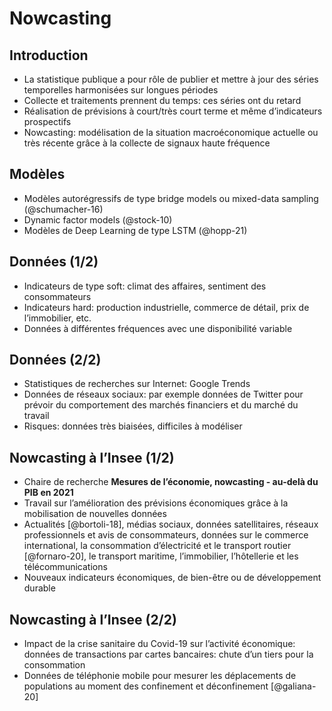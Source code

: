 # Nowcasting

## Introduction

- La statistique publique a pour rôle de publier et mettre à jour des séries temporelles harmonisées sur longues périodes
- Collecte et traitements prennent du temps: ces séries ont du retard
- Réalisation de prévisions à court/très court terme et même d'indicateurs prospectifs
- Nowcasting: modélisation de la situation macroéconomique actuelle ou très récente grâce à la collecte de signaux haute fréquence

## Modèles

- Modèles autorégressifs de type bridge models ou mixed-data sampling (@schumacher-16)
- Dynamic factor models (@stock-10) 
- Modèles de Deep Learning de type LSTM (@hopp-21)

## Données (1/2)

- Indicateurs de type soft: climat des affaires, sentiment des consommateurs
- Indicateurs hard: production industrielle, commerce de détail, prix de l’immobilier, etc.
- Données à différentes fréquences avec une disponibilité variable

## Données (2/2)

- Statistiques de recherches sur Internet: Google Trends
- Données de réseaux sociaux: par exemple données de Twitter pour prévoir du comportement des marchés financiers et du marché du travail
- Risques: données très biaisées, difficiles à modéliser

## Nowcasting à l'Insee (1/2)

- Chaire de recherche **Mesures de l’économie, nowcasting ‐ au‐delà du PIB en 2021**
- Travail sur l’amélioration des prévisions économiques grâce à la mobilisation de nouvelles données
- Actualités [@bortoli-18], médias sociaux, données satellitaires, réseaux professionnels et avis de consommateurs, données sur le commerce international, la consommation d’électricité et le transport routier [@fornaro-20], le transport maritime, l’immobilier, l’hôtellerie et les télécommunications
- Nouveaux indicateurs économiques, de bien-être ou de développement durable

## Nowcasting à l'Insee (2/2)

- Impact de la crise sanitaire du Covid-19 sur l'activité économique: données de transactions par cartes bancaires: chute d’un tiers pour la consommation
- Données de téléphonie mobile pour mesurer les déplacements de populations au moment des confinement et déconfinement [@galiana-20]
